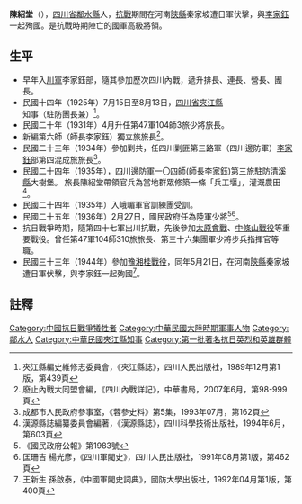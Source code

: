'''陳紹堂'''（{{bd|1897年||1944年|5月21日|catIdx=C陳}}），[[四川省|四川省]][[鄰水縣|鄰水縣]]人，[[抗戰|抗戰]]期間在河南[[陝縣|陝縣]]秦家坡遭日軍伏擊，與[[李家鈺|李家鈺]]一起殉國。是抗戰時期陣亡的國軍高級將領。

==生平==
* 早年入[[川軍|川軍]]李家鈺部，隨其參加歷次四川內戰，遞升排長、連長、營長、團長。
* 民國十四年（1925年）7月15日至8月13日，[[四川省|四川省]][[夾江縣|夾江縣]]知事（駐防團長兼）<ref>夾江縣編史維修志委員會，《夾江縣誌》，四川人民出版社，1989年12月第1版，第439頁</ref>。
* 民國二十年（1931年）4月升任第47軍104師3旅少將旅長。
* 新編第六師（師長李家鈺）獨立旅旅長<ref>廢止內戰大同盟會編，《四川內戰詳記》，中華書局，2007年6月，第98-999頁</ref>。
* 民國二十三年（1934年）參加剿共，任四川剿匪第三路軍（四川邊防軍）[[李家鈺|李家鈺]]部第四混成旅旅長<ref>成都市人民政府參事室，《蓉參史料》第5集，1993年07月，第162頁</ref>。
* 民國二十四年（1935年），四川邊防軍一〇四師(師長李家鈺)第三旅駐防[[清溪縣|清溪縣]]大樹堡。 旅長陳紹堂帶領官兵為當地群眾修築一條「兵工堰」，灌溉農田<ref>漢源縣誌編纂委員會編著，《漢源縣誌》，四川科學技術出版社，1994年6月，第603頁</ref>。
* 民國二十四年（1935年）入峨嵋軍官訓練團受訓。
* 民國二十五年（1936年）2月27日，國民政府任為陸軍少將<ref>《國民政府公報》第1983號</ref><ref>匡珊吉 楊光彥，《四川軍閥史》，四川人民出版社，1991年08月第1版，第462頁</ref>。
* 抗日戰爭時期，隨第四十七軍出川抗戰，先後參加[[太原會戰|太原會戰]]、[[中條山戰役|中條山戰役]]等重要戰役。曾任第47軍104師310旅旅長、第三十六集團軍少將步兵指揮官等職。
* 民國三十三年（1944年）參加[[豫湘桂戰役|豫湘桂戰役]]，同年5月21日，在河南[[陝縣|陝縣]]秦家坡遭日軍伏擊，與李家鈺一起殉國<ref>王新生 孫啟泰，《中國軍閥史詞典》，國防大學出版社，1992年04月第1版，第400頁</ref>。

==註釋==
{{reflist}}
[[Category:中國抗日戰爭犧牲者|Category:中國抗日戰爭犧牲者]]
[[Category:中華民國大陸時期軍事人物|Category:中華民國大陸時期軍事人物]]
[[Category:鄰水人|Category:鄰水人]]
[[Category:中華民國夾江縣知事|Category:中華民國夾江縣知事]]
[[Category:第一批著名抗日英烈和英雄群體|Category:第一批著名抗日英烈和英雄群體]]